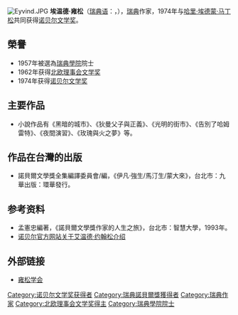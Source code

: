 [[File:Eyvind.JPG|thumb]]
'''埃温德·雍松'''（[[瑞典语|瑞典语]]：'''{{lang|sv|Eyvind Johnson}}'''，{{bd|1900年|7月29日|1976年|8月25日|catIdx=Johnson, Eyvind}}），[[瑞典|瑞典]]作家，1974年与[[哈里·埃德蒙·马丁松|哈里·埃德蒙·马丁松]]共同获得[[诺贝尔文学奖|诺贝尔文学奖]]。

== 榮譽 ==
* 1957年被選為[[瑞典學院|瑞典學院]]院士
* 1962年获得[[北欧理事会文学奖|北欧理事会文学奖]]
* 1974年获得[[诺贝尔文学奖|诺贝尔文学奖]]

== 主要作品 ==
*小說作品有《黑暗的城市》、《狄曼父子與正義》、《光明的街市》、《告別了哈姆雷特》、《夜間演習》、《玫瑰與火之夢》等。


== 作品在台灣的出版 ==
*諾貝爾文學獎全集編譯委員會/編，《伊凡‧強生/馬汀生/蒙大來》，台北市：九華出版：環華發行。

== 参考资料 ==
* 孟憲忠編著，《諾貝爾文學獎作家的人生之旅》，台北市：智慧大學，1993年。
* [http://nobelprize.org/nobel_prizes/literature/laureates/1974/johnson-bio.html 诺贝尔官方网站关于艾温德·约翰松介绍] {{Wayback|url=http://nobelprize.org/nobel_prizes/literature/laureates/1974/johnson-bio.html |date=20170617154556 }}

== 外部链接 ==
* [https://web.archive.org/web/20040322200752/http://www.eyvindjohnson.org/ 雍松学会]{{sv icon}}

{{诺贝尔文学奖获得者 (1951年-1975年)}}
{{Authority control}}
{{DEFAULTSORT:Johnson, Eyvind}}

[[Category:诺贝尔文学奖获得者|Category:诺贝尔文学奖获得者]]
[[Category:瑞典諾貝爾獎獲得者|Category:瑞典諾貝爾獎獲得者]]
[[Category:瑞典作家|Category:瑞典作家]]
[[Category:北欧理事会文学奖得主|Category:北欧理事会文学奖得主]]
[[Category:瑞典學院院士|Category:瑞典學院院士]]